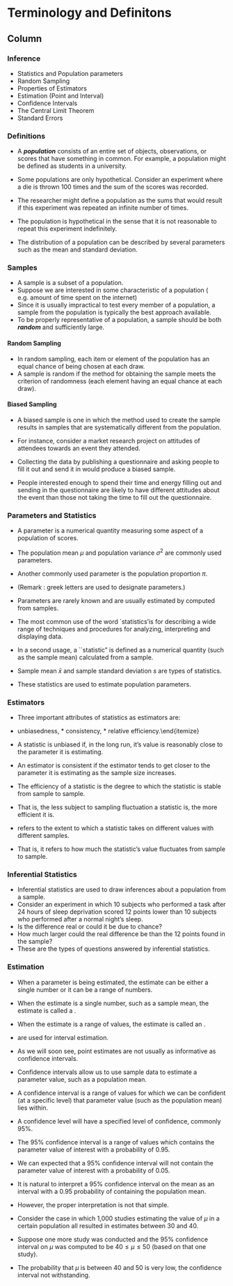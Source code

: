 
Terminology and Definitons
======================================

Column{.tabset}
--------------------------

### Inference

* Statistics and Population parameters
* Random Sampling
* Properties of Estimators
* Estimation (Point and Interval)
* Confidence Intervals
* The Central Limit Theorem
* Standard Errors



### Definitions 

* A ***population*** consists of an entire set of objects, observations, or scores that have something in common.
For example, a population might be defined as students in a university.

* Some populations are only hypothetical. Consider an experiment where a die is thrown 100 times and the sum of the scores was recorded.
* The researcher might define a population as the sums that would result if this experiment was repeated an infinite number of times.
* The population is hypothetical in the sense that it is not reasonable to repeat this experiment indefinitely.
* The distribution of a population can be described by several parameters such as the mean and standard deviation.


### Samples


* A sample is a subset of a population.
* Suppose we are interested in some characteristic of a population ( e.g. amount of time spent on the internet)
* Since it is usually impractical to test every member of a population, a sample from the population is typically
the best approach available.
* To be properly representative of a population, a sample should be both ***random*** and sufficiently large.






<h4> Random Sampling</h4>


* In random sampling, each item or element of the population has an equal chance of being chosen at each draw.
* A sample is random if the method for obtaining the sample meets the criterion of randomness
(each element having an equal chance at each draw).



<h4> Biased Sampling</h4>



* A biased sample is one in which the method used to create the sample results
in samples that are systematically different from the population.


* For instance, consider a market research project on attitudes of attendees towards an event they attended.

* Collecting the data by publishing a questionnaire and asking people to fill it out and
send it in would produce a biased sample.

* People interested enough to spend their time and energy filling out and sending in the questionnaire
are likely to have different attitudes about the event than those not taking the time to fill out the questionnaire.

### Parameters and  Statistics

* A parameter is a numerical quantity measuring some aspect of a population of scores.
* The population mean $\mu$ and population variance $\sigma^2$ are commonly used parameters.
* Another commonly used parameter is the population proportion $\pi$.
* (Remark : greek letters are used to designate parameters.)
* Parameters are rarely known and are usually estimated by \textbf{\emph{statistics}} computed from samples.





* The most common use of the word `statistics'is for describing a wide range of techniques and procedures for analyzing, interpreting and displaying data.
* In a second usage, a ``statistic" is defined as a numerical quantity (such as the sample mean) calculated from a sample.
* Sample mean $\bar{x}$ and sample standard deviation $s$ are types of statistics.
* These statistics are used to estimate population parameters.




### Estimators
* Three important attributes of statistics as estimators are:  \large
* unbiasedness, * consistency,  *  relative efficiency.\end{itemize}
* A statistic is unbiased if, in the long run, it's value is reasonably close to the parameter it is estimating.
* An estimator is consistent if the estimator tends to get closer to the parameter it is estimating as the sample size increases.





* The efficiency of a statistic is the degree to which the statistic is stable from sample to sample.
* That is, the less subject to sampling fluctuation a statistic is, the more efficient it is.
* \textbf{\emph{Sampling fluctuation}} refers to the extent to which a statistic takes on different values with different samples.
* That is, it refers to how much the statistic's value fluctuates from sample to sample.

### Inferential Statistics

* Inferential statistics are used to draw inferences about a population from a sample.
* Consider an experiment in which 10 subjects who performed a task after 24 hours of sleep
deprivation scored 12 points lower than 10 subjects who performed after a normal night's sleep.
* Is the difference real or could it be due to chance?
* How much larger could the real difference be than the 12 points found in the sample?
* These are the types of questions answered by inferential statistics.



### Estimation

* When a parameter is being estimated, the estimate can be either a single number or it can be a range of numbers.
* When the estimate is a single number, such as a sample mean, the estimate is called a \textbf{\emph{point estimate}}.
* When the estimate is a range of values, the estimate is called an \textbf{\emph{interval estimate}}.
* \textbf{\emph{Confidence intervals}} are used for interval estimation.
* As we will soon see, point estimates are not usually as informative as confidence intervals.



* Confidence intervals allow us to use sample data to estimate a parameter value, such as a population mean.
* A confidence interval is a range of values for which we can be confident (at a specific level) that parameter value (such as the population mean)  lies within.
* A confidence level will have a specified level of confidence, commonly $95\%$.
* The $95\%$ confidence interval is a range of values which contains the parameter value of interest with a probability of 0.95.
* We can expected that a $95\%$ confidence interval will not contain the parameter value of interest with a probability of 0.05.





* It is natural to interpret a $95\%$ confidence interval on the mean as an interval with a 0.95 probability of containing the population mean.
* However, the proper interpretation is not that simple.
* Consider the case in which 1,000 studies estimating the value of $\mu$  in a certain population all resulted
in estimates between 30 and 40.
* Suppose one more study was conducted and the $95\%$ confidence interval on $\mu$ was computed
to be $40 \leq \mu \leq 50$ (based on that one study).

* The probability that $\mu$ is between 40 and 50 is very low, the confidence interval not withstanding.



